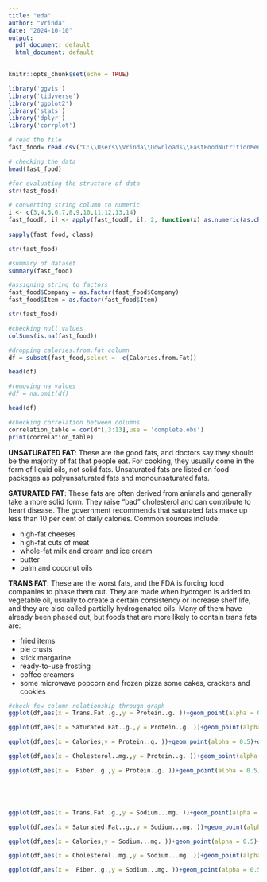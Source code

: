 ---
title: "eda"
author: "Vrinda"
date: "2024-10-10"
output:
  pdf_document: default
  html_document: default
---

```{r setup, include=FALSE}
knitr::opts_chunk$set(echo = TRUE)
```

```{r}
library('ggvis')
library('tidyverse')
library('ggplot2')
library('stats')
library('dplyr')
library('corrplot')

# read the file 
fast_food= read.csv("C:\\Users\\Vrinda\\Downloads\\FastFoodNutritionMenuV3.csv", header=T, na.strings='')

# checking the data
head(fast_food)

#for evaluating the structure of data
str(fast_food)

# converting string column to numeric
i <- c(3,4,5,6,7,8,9,10,11,12,13,14)  
fast_food[, i] <- apply(fast_food[, i], 2, function(x) as.numeric(as.character(x)))
                 
sapply(fast_food, class)

str(fast_food)

#summary of dataset
summary(fast_food)

#assigning string to factors
fast_food$Company = as.factor(fast_food$Company)
fast_food$Item = as.factor(fast_food$Item)

str(fast_food)

#checking null values
colSums(is.na(fast_food))

#dropping calories.from.fat column
df = subset(fast_food,select = -c(Calories.from.Fat))

head(df)

#removing na values
#df = na.omit(df)

head(df)

#checking correlation between columns
correlation_table = cor(df[,3:13],use = 'complete.obs')
print(correlation_table)
```
**UNSATURATED FAT**: These are the good fats, and doctors say they should be the majority of fat that people eat. For cooking, they usually come in the form of liquid oils, not solid fats. Unsaturated fats are listed on food packages as polyunsaturated fats and monounsaturated fats.

**SATURATED FAT**: These fats are often derived from animals and generally take a more solid form. They raise "bad" cholesterol and can contribute to heart disease. The government recommends that saturated fats make up less than 10 per cent of daily calories. Common sources include:

 + high-fat cheeses
 + high-fat cuts of meat
 + whole-fat milk and cream and ice cream
 + butter
 + palm and coconut oils
 
**TRANS FAT**: These are the worst fats, and the FDA is forcing food companies to phase them out. They are made when hydrogen is added to vegetable oil, usually to create a certain consistency or increase shelf life, and they are also called partially hydrogenated oils. Many of them have already been phased out, but foods that are more likely to contain trans fats are:

 + fried items
 + pie crusts
 + stick margarine
 + ready-to-use frosting
 + coffee creamers
 + some microwave popcorn and frozen pizza
 some cakes, crackers and cookies
```{r}
#check few column relationship through graph
ggplot(df,aes(x = Trans.Fat..g.,y = Protein..g. ))+geom_point(alpha = 0.5)+geom_smooth(method = 'lm',se = TRUE,color ='red')+labs(title = 'protein vs trans_fat')

ggplot(df,aes(x = Saturated.Fat..g.,y = Protein..g. ))+geom_point(alpha = 0.5)+geom_smooth(method = 'lm',se = TRUE,color ='red')+labs(title = 'protein vs saturated_fat')

ggplot(df,aes(x = Calories,y = Protein..g. ))+geom_point(alpha = 0.5)+geom_smooth(method = 'lm',se = TRUE,color ='red')+labs(title = 'protein vs calories')

ggplot(df,aes(x = Cholesterol..mg.,y = Protein..g. ))+geom_point(alpha = 0.5)+geom_smooth(method = 'lm',se = TRUE,color ='red')+labs(title = 'protein vs cholestrol')

ggplot(df,aes(x =  Fiber..g.,y = Protein..g. ))+geom_point(alpha = 0.5)+geom_smooth(method = 'lm',se = TRUE,color ='red')+labs(title = 'protein vs fiber')





ggplot(df,aes(x = Trans.Fat..g.,y = Sodium...mg. ))+geom_point(alpha = 0.5)+geom_smooth(method = 'lm',se = TRUE,color ='red')+labs(title = 'sodium vs trans_fat')

ggplot(df,aes(x = Saturated.Fat..g.,y = Sodium...mg. ))+geom_point(alpha = 0.5)+geom_smooth(method = 'lm',se = TRUE,color ='red')+labs(title = 'sodium vs saturated_fat')

ggplot(df,aes(x = Calories,y = Sodium...mg. ))+geom_point(alpha = 0.5)+geom_smooth(method = 'lm',se = TRUE,color ='red')+labs(title = 'sodium vs calories')

ggplot(df,aes(x = Cholesterol..mg.,y = Sodium...mg. ))+geom_point(alpha = 0.5)+geom_smooth(method = 'lm',se = TRUE,color ='red')+labs(title = 'sodium vs cholestrol')

ggplot(df,aes(x =  Fiber..g.,y = Sodium...mg. ))+geom_point(alpha = 0.5)+geom_smooth(method = 'lm',se = TRUE,color ='red')+labs(title = 'sodium vs fiber')

```




